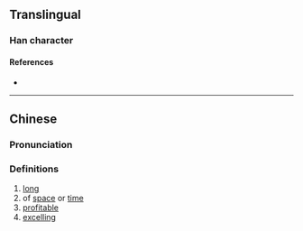 {{character info/new}}
==Translingual==

===Han character===
{{Han char|rn=9|rad=人|as=11|sn=13|four=|canj=OVVD|ids=⿰亻巢}}

====References====
* {{Han ref|kx=0115.130|hdz=10215.110|uh=347F|ud=13439}}

----

==Chinese==
{{zh-forms}}

===Pronunciation===
{{zh-pron
|m=zhào
|c=coek3,huk6,zau3,ziu6
|mc=y
|oc=
|ma=
|cat=a
}}

===Definitions===
{{zh-hanzi}}

# [[long]]
# of [[space]] or [[time]]
# [[profitable]]
# [[excelling]]